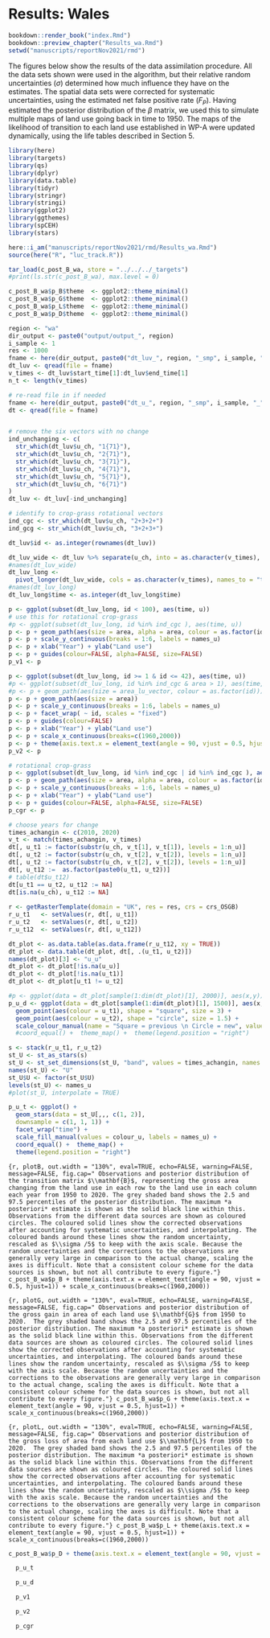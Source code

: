 # Results: Wales
<!--- { rendering -->
```r
bookdown::render_book("index.Rmd")
bookdown::preview_chapter("Results_wa.Rmd")
setwd("manuscripts/reportNov2021/rmd")
```
<!--- } -->

The figures below show the results of the data assimilation procedure. All the data sets shown were used in the algorithm, but their relative random uncertainties ($\sigma$) determined how much influence they have on the estimates. The spatial data sets were corrected for systematic uncertainties, using the estimated net false positive rate ($F_P$). Having estimated the posterior distribution of the $\beta$ matrix, we used this to simulate multiple maps of land use going back in time to 1950. The maps of the likelihood of transition to each land use established in WP-A were updated dynamically, using the life tables described in Section 5.


```r
library(here)
library(targets)
library(qs)
library(dplyr)
library(data.table)
library(tidyr)
library(stringr)
library(stringi)
library(ggplot2)
library(ggthemes)
library(spCEH)
library(stars)

here::i_am("manuscripts/reportNov2021/rmd/Results_wa.Rmd")
source(here("R", "luc_track.R"))

tar_load(c_post_B_wa, store = "../../../_targets")
#print(ls.str(c_post_B_wa), max.level = 0)

c_post_B_wa$p_B$theme  <- ggplot2::theme_minimal()
c_post_B_wa$p_G$theme  <- ggplot2::theme_minimal()
c_post_B_wa$p_L$theme  <- ggplot2::theme_minimal()
c_post_B_wa$p_D$theme  <- ggplot2::theme_minimal()
```

```r
region <- "wa"
dir_output <- paste0("output/output_", region)
i_sample <- 1
res <- 1000
fname <- here(dir_output, paste0("dt_luv_", region, "_smp", i_sample, "_", res, "m.qs"))
dt_luv <- qread(file = fname)
v_times <- dt_luv$start_time[1]:dt_luv$end_time[1]
n_t <- length(v_times)

# re-read file in if needed
fname <- here(dir_output, paste0("dt_u_", region, "_smp", i_sample, "_", res, "m.qs"))
dt <- qread(file = fname)


# remove the six vectors with no change
ind_unchanging <- c(
  str_which(dt_luv$u_ch, "1{71}"),
  str_which(dt_luv$u_ch, "2{71}"),
  str_which(dt_luv$u_ch, "3{71}"),
  str_which(dt_luv$u_ch, "4{71}"),
  str_which(dt_luv$u_ch, "5{71}"),
  str_which(dt_luv$u_ch, "6{71}")
)
dt_luv <- dt_luv[-ind_unchanging]

# identify to crop-grass rotational vectors
ind_cgc <- str_which(dt_luv$u_ch, "2+3+2+")
ind_gcg <- str_which(dt_luv$u_ch, "3+2+3+")

dt_luv$id <- as.integer(rownames(dt_luv))

dt_luv_wide <- dt_luv %>% separate(u_ch, into = as.character(v_times), sep = 1:(n_t-1), convert = TRUE, remove = FALSE)
#names(dt_luv_wide)
dt_luv_long <- 
  pivot_longer(dt_luv_wide, cols = as.character(v_times), names_to = "time", values_to = "u")
#names(dt_luv_long)
dt_luv_long$time <- as.integer(dt_luv_long$time)

p <- ggplot(subset(dt_luv_long, id < 100), aes(time, u))
# use this for rotational crop-grass
#p <- ggplot(subset(dt_luv_long, id %in% ind_cgc ), aes(time, u))
p <- p + geom_path(aes(size = area, alpha = area, colour = as.factor(id)))
p <- p + scale_y_continuous(breaks = 1:6, labels = names_u)
p <- p + xlab("Year") + ylab("Land use")
p <- p + guides(colour=FALSE, alpha=FALSE, size=FALSE)
p_v1 <- p

p <- ggplot(subset(dt_luv_long, id >= 1 & id <= 42), aes(time, u))
#p <- ggplot(subset(dt_luv_long, id %in% ind_cgc & area > 1), aes(time, u))
#p <- p + geom_path(aes(size = area_lu_vector, colour = as.factor(id)))
p <- p + geom_path(aes(size = area))
p <- p + scale_y_continuous(breaks = 1:6, labels = names_u)
p <- p + facet_wrap( ~ id, scales = "fixed")
p <- p + guides(colour=FALSE)
p <- p + xlab("Year") + ylab("Land use")
p <- p + scale_x_continuous(breaks=c(1960,2000))
p <- p + theme(axis.text.x = element_text(angle = 90, vjust = 0.5, hjust=1))
p_v2 <- p

# rotational crop-grass
p <- ggplot(subset(dt_luv_long, id %in% ind_cgc | id %in% ind_cgc ), aes(time, u))
p <- p + geom_path(aes(size = area, alpha = area, colour = as.factor(id)))
p <- p + scale_y_continuous(breaks = 1:6, labels = names_u)
p <- p + xlab("Year") + ylab("Land use")
p <- p + guides(colour=FALSE, alpha=FALSE, size=FALSE)
p_cgr <- p

# choose years for change 
times_achangin <- c(2010, 2020)
v_t <- match(times_achangin, v_times)
dt[, u_t1 := factor(substr(u_ch, v_t[1], v_t[1]), levels = 1:n_u)]
dt[, u_t2 := factor(substr(u_ch, v_t[2], v_t[2]), levels = 1:n_u)]
dt[, u_t2 := factor(substr(u_ch, v_t[2], v_t[2]), levels = 1:n_u)]
dt[, u_t12 :=  as.factor(paste0(u_t1, u_t2))]
# table(dt$u_t12)
dt[u_t1 == u_t2, u_t12 := NA]
dt[is.na(u_ch), u_t12 := NA]
  
r <- getRasterTemplate(domain = "UK", res = res, crs = crs_OSGB)
r_u_t1   <- setValues(r, dt[, u_t1])
r_u_t2   <- setValues(r, dt[, u_t2])
r_u_t12  <- setValues(r, dt[, u_t12])

dt_plot <- as.data.table(as.data.frame(r_u_t12, xy = TRUE))
dt_plot <- data.table(dt_plot, dt[, .(u_t1, u_t2)])
names(dt_plot)[3] <- "u_u"
dt_plot <- dt_plot[!is.na(u_u)]
dt_plot <- dt_plot[!is.na(u_t1)]
dt_plot <- dt_plot[u_t1 != u_t2]

#p <- ggplot(data = dt_plot[sample(1:dim(dt_plot)[1], 2000)], aes(x,y)) + 
p_u_d <- ggplot(data = dt_plot[sample(1:dim(dt_plot)[1], 1500)], aes(x,y)) + 
  geom_point(aes(colour = u_t1), shape = "square", size = 3) +
  geom_point(aes(colour = u_t2), shape = "circle", size = 1.5) +
  scale_colour_manual(name = "Square = previous \n Circle = new", values = colour_u, labels = names_u) #+
  #coord_equal() +  theme_map() +  theme(legend.position = "right")

s <- stack(r_u_t1, r_u_t2)
st_U <- st_as_stars(s)
st_U <- st_set_dimensions(st_U, "band", values = times_achangin, names = "time")
names(st_U) <- "U"
st_U$U <- factor(st_U$U)
levels(st_U) <- names_u
#plot(st_U, interpolate = TRUE)

p_u_t <- ggplot() + 
  geom_stars(data = st_U[,,, c(1, 2)], 
  downsample = c(1, 1, 1)) + 
  facet_wrap("time") +
  scale_fill_manual(values = colour_u, labels = names_u) +
  coord_equal() +  theme_map() +
  theme(legend.position = "right")  
```

```{r, plotB, out.width = "130%", eval=TRUE, echo=FALSE, warning=FALSE, message=FALSE, fig.cap=" Observations and posterior distribution of the transition matrix $\\mathbf{B}$, representing the gross area changing from the land use in each row to the land use in each column each year from 1950 to 2020. The grey shaded band shows the 2.5 and 97.5 percentiles of the posterior distribution. The maximum *a posteriori* estimate is shown as the solid black line within this. Observations from the different data sources are shown as coloured circles. The coloured solid lines show the corrected observations after accounting for systematic uncertainties, and interpolating. The coloured bands around these lines show the random uncertainty, rescaled as $\\sigma /5$ to keep with the axis scale. Because the random uncertainties and the corrections to the observations are generally very large in comparison to the actual change, scaling the axes is difficult. Note that a consistent colour scheme for the data sources is shown, but not all contribute to every figure."}
c_post_B_wa$p_B + theme(axis.text.x = element_text(angle = 90, vjust = 0.5, hjust=1)) + scale_x_continuous(breaks=c(1960,2000))
```

```{r, plotG, out.width = "130%", eval=TRUE, echo=FALSE, warning=FALSE, message=FALSE, fig.cap=" Observations and posterior distribution of the gross gain in area of each land use $\\mathbf{G}$ from 1950 to 2020.  The grey shaded band shows the 2.5 and 97.5 percentiles of the posterior distribution. The maximum *a posteriori* estimate is shown as the solid black line within this. Observations from the different data sources are shown as coloured circles. The coloured solid lines show the corrected observations after accounting for systematic uncertainties, and interpolating. The coloured bands around these lines show the random uncertainty, rescaled as $\\sigma /5$ to keep with the axis scale. Because the random uncertainties and the corrections to the observations are generally very large in comparison to the actual change, scaling the axes is difficult. Note that a consistent colour scheme for the data sources is shown, but not all contribute to every figure."}
c_post_B_wa$p_G + theme(axis.text.x = element_text(angle = 90, vjust = 0.5, hjust=1)) + scale_x_continuous(breaks=c(1960,2000))
```

```{r, plotL, out.width = "130%", eval=TRUE, echo=FALSE, warning=FALSE, message=FALSE, fig.cap=" Observations and posterior distribution of the gross loss of area from each land use $\\mathbf{L}$ from 1950 to 2020.  The grey shaded band shows the 2.5 and 97.5 percentiles of the posterior distribution. The maximum *a posteriori* estimate is shown as the solid black line within this. Observations from the different data sources are shown as coloured circles. The coloured solid lines show the corrected observations after accounting for systematic uncertainties, and interpolating. The coloured bands around these lines show the random uncertainty, rescaled as $\\sigma /5$ to keep with the axis scale. Because the random uncertainties and the corrections to the observations are generally very large in comparison to the actual change, scaling the axes is difficult. Note that a consistent colour scheme for the data sources is shown, but not all contribute to every figure."}
c_post_B_wa$p_L + theme(axis.text.x = element_text(angle = 90, vjust = 0.5, hjust=1)) + scale_x_continuous(breaks=c(1960,2000))
```

```r
c_post_B_wa$p_D + theme(axis.text.x = element_text(angle = 90, vjust = 0.5, hjust=1)) + scale_x_continuous(breaks=c(1960,2000))
```


```r
  p_u_t  
```

```r
  p_u_d
```

```r
  p_v1
```

```r
  p_v2
```

```r
  p_cgr
```
